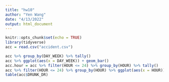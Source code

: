 ```yaml
---
title: "hw10"
author: "Yen Wang"
date: "4/13/2022"
output: html_document
---
```


```r
knitr::opts_chunk$set(echo = TRUE)
library(tidyverse)
acc = read.csv("accident.csv")
```

```r
acc %>% group_by(DAY_WEEK) %>% tally()
acc %>% ggplot(aes(x = DAY_WEEK)) + geom_bar()
acc.hour = acc %>% filter(HOUR <= 24) %>% group_by(HOUR) %>% tally()
acc %>% filter(HOUR <= 24) %>% group_by(HOUR) %>% ggplot(aes(x = HOUR)) + geom_bar()
table(acc$DRUNK_DR)
```

